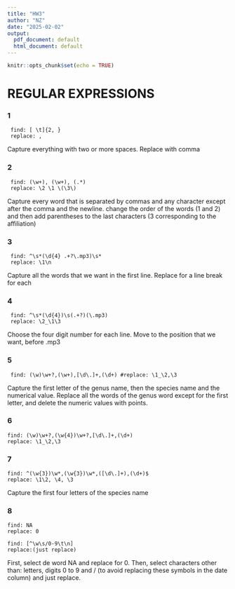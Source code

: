 ```yaml
---
title: "HW3"
author: "NZ"
date: "2025-02-02"
output:
  pdf_document: default
  html_document: default
---
```


```r
knitr::opts_chunk$set(echo = TRUE)
```

# REGULAR EXPRESSIONS

### 1
```
 find: [ \t]{2, } 
 replace: , 
```
Capture everything with two or more spaces. Replace with comma

### 2 
```
 find: (\w+), (\w+), (.*) 
 replace: \2 \1 \(\3\)
```
Capture every word that is separated by commas and any character except after the comma and the newline. change the order of the words (1 and 2) and then add parentheses to the last characters (3 corresponding to the affiliation)

### 3 
```
 find: ^\s*(\d{4} .+?\.mp3)\s* 
 replace: \1\n
```
Capture all the words that we want in the first line. Replace for a line break for each 

### 4
```
 find: ^\s*(\d{4})\s(.+?)(\.mp3) 
 replace: \2_\1\3 
```
Choose the four digit number for each line. Move to the position that we want, before .mp3

### 5 
```
 find: (\w)\w+?,(\w+),[\d\.]+,(\d+) #replace: \1_\2,\3
```
Capture the first letter of the genus name, then the species name and the numerical value. Replace all the words of the genus word except for the first letter, and delete the numeric values with points.

### 6 
```
find: (\w)\w+?,(\w{4})\w+?,[\d\.]+,(\d+) 
replace: \1_\2,\3
```

### 7
```
find: ^(\w{3})\w*,(\w{3})\w*,([\d\.]+),(\d+)$ 
replace: \1\2, \4, \3
```
Capture the first four letters of the species name

### 8  
```
find: NA 
replace: 0

find: [^\w\s/0-9\t\n] 
replace:(just replace) 
```
First, select de word NA and replace for 0. 
Then, select characters other than: letters, digits 0 to 9 and / (to avoid replacing these symbols in the date column) and just replace.

